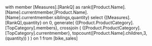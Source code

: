 with member [Measures].[RankQ] as
	rank([Product.Name].[Name].currentmember,[Product.Name].[Name].currentmember.siblings,quantity)
select {[Measures].[RankQ],quantity} on 0,
generate(
	{[Product.ProductCategory].[TopCategory].members},
	crossjoin (
		{[Product.ProductCategory].[TopCategory].currentmember},
		topcount([Product.Name].children,3,(quantity))
	)
) on 1
from [bike_sales]

